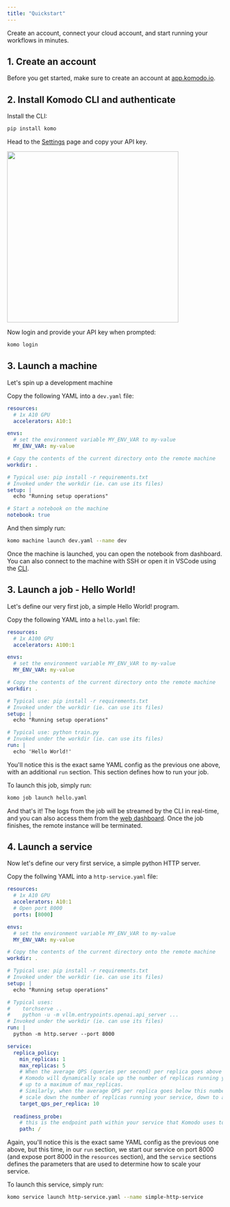 ```yaml
---
title: "Quickstart"
---
```


Create an account, connect your cloud account, and start running your workflows in minutes.

## 1. Create an account

Before you get started, make sure to create an account at [app.komodo.io](https://app.komodo.io).


## 2. Install Komodo CLI and authenticate

Install the CLI:

```bash
pip install komo
```

Head to the [Settings](https://app.komodo.io/settings) page and copy your API key.

<img height="400" src="images/settings-api-key.png" />

Now login and provide your API key when prompted:

```bash
komo login
```

## 3. Launch a machine

Let's spin up a development machine

Copy the following YAML into a `dev.yaml` file:
```yaml
resources:
  # 1x A10 GPU
  accelerators: A10:1

envs:
  # set the environment variable MY_ENV_VAR to my-value
  MY_ENV_VAR: my-value

# Copy the contents of the current directory onto the remote machine
workdir: .

# Typical use: pip install -r requirements.txt
# Invoked under the workdir (ie. can use its files)
setup: |
  echo "Running setup operations"

# Start a notebook on the machine
notebook: true
```

And then simply run:

```bash
komo machine launch dev.yaml --name dev
```

Once the machine is launched, you can open the notebook from dashboard.
You can also connect to the machine with SSH or open it in VSCode using
the [CLI](./reference/komo-cli-reference).

## 3. Launch a job - Hello World!

Let's define our very first job, a simple Hello World! program.

Copy the following YAML into a `hello.yaml` file:
```yaml
resources:
  # 1x A100 GPU
  accelerators: A100:1

envs:
  # set the environment variable MY_ENV_VAR to my-value
  MY_ENV_VAR: my-value

# Copy the contents of the current directory onto the remote machine
workdir: .

# Typical use: pip install -r requirements.txt
# Invoked under the workdir (ie. can use its files)
setup: |
  echo "Running setup operations"

# Typical use: python train.py
# Invoked under the workdir (ie. can use its files)
run: |
  echo 'Hello World!'
```

You'll notice this is the exact same YAML config as the previous one above, with an
additional `run` section. This section defines how to run your job.

To launch this job, simply run:

```bash
komo job launch hello.yaml
```

And that's it! The logs from the job will be streamed by the CLI in real-time, and you can also access them from the [web dashboard](https://app.komodo.io). Once the job finishes, the remote instance will be terminated.


## 4. Launch a service

Now let's define our very first service, a simple python HTTP server.

Copy the follwing YAML into a `http-service.yaml` file:

```yaml
resources:
  # 1x A10 GPU
  accelerators: A10:1
  # Open port 8000
  ports: [8000]

envs:
  # set the environment variable MY_ENV_VAR to my-value
  MY_ENV_VAR: my-value

# Copy the contents of the current directory onto the remote machine
workdir: .

# Typical use: pip install -r requirements.txt
# Invoked under the workdir (ie. can use its files)
setup: |
  echo "Running setup operations"

# Typical uses:
#    torchserve ..
#    python -u -m vllm.entrypoints.openai.api_server ...
# Invoked under the workdir (ie. can use its files)
run: |
  python -m http.server --port 8000

service:
  replica_policy:
    min_replicas: 1
    max_replicas: 5
    # When the average QPS (queries per second) per replica goes above this number,
    # Komodo will dynamically scale up the number of replicas running your service,
    # up to a maximum of max_replicas.
    # Similarly, when the average QPS per replica goes below this number, Komodo will
    # scale down the number of replicas running your service, down to a minimum of min_replicas.
    target_qps_per_replica: 10
  
  readiness_probe:
    # this is the endpoint path within your service that Komodo uses to check if your service is running
    path: /
```

Again, you'll notice this is the exact same YAML config as the previous one above, but this time,
in our `run` section, we start our service on port 8000 (and expose port 8000 in the `resources` section),
and the `service` sections defines the parameters that are used to determine how to scale your service.

To launch this service, simply run:

```bash
komo service launch http-service.yaml --name simple-http-service
```